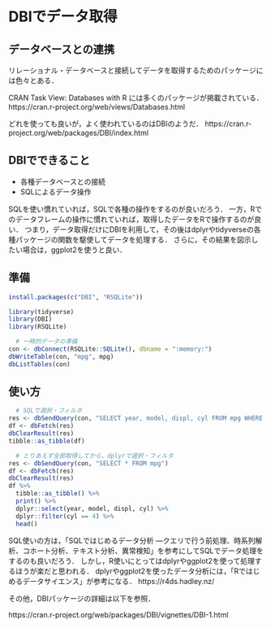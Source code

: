 # DBIでデータ取得 {#dbi}

## データベースとの連携

リレーショナル・データベースと接続してデータを取得するためのパッケージには色々とある．

CRAN Task View: Databases with R には多くのパッケージが掲載されている．
https://cran.r-project.org/web/views/Databases.html

どれを使っても良いが，よく使われているのはDBIのようだ．
https://cran.r-project.org/web/packages/DBI/index.html

## DBIでできること

- 各種データベースとの接続    
- SQLによるデータ操作   

SQLを使い慣れていれば，SQLで各種の操作をするのが良いだろう．
一方，Rでのデータフレームの操作に慣れていれば，取得したデータをRで操作するのが良い．
つまり，データ取得だけにDBIを利用して，その後はdplyrやtidyverseの各種パッケージの関数を駆使してデータを処理する．
さらに，その結果を図示したい場合は，ggplot2を使うと良い．


## 準備

```r
install.packages(c("DBI", "RSQLite"))
```

```r
library(tidyverse)
library(DBI)
library(RSQLite)
```

```r
  # 一時的データの準備
con <- dbConnect(RSQLite::SQLite(), dbname = ":memory:")
dbWriteTable(con, "mpg", mpg)
dbListTables(con)
```


## 使い方


```r
  # SQLで選択・フィルタ
res <- dbSendQuery(con, "SELECT year, model, displ, cyl FROM mpg WHERE cyl = 4")
df <- dbFetch(res)
dbClearResult(res)
tibble::as_tibble(df)

  # とりあえず全部取得してから，dplyrで選択・フィルタ
res <- dbSendQuery(con, "SELECT * FROM mpg")
df <- dbFetch(res)
dbClearResult(res)
df %>%
  tibble::as_tibble() %>%
  print() %>%
  dplyr::select(year, model, displ, cyl) %>%
  dplyr::filter(cyl == 4) %>%
  head()
```



SQL使いの方は，「SQLではじめるデータ分析 ―クエリで行う前処理、時系列解析、コホート分析、テキスト分析、異常検知」を参考にしてSQLでデータ処理をするのも良いだろう．
しかし，R使いにとってはdplyrやggplot2を使って処理するほうが楽だと思われる．
dplyrやggplot2を使ったデータ分析には，「Rではじめるデータサイエンス」が参考になる．
https://r4ds.hadley.nz/


その他，DBIパッケージの詳細は以下を参照．

https://cran.r-project.org/web/packages/DBI/vignettes/DBI-1.html
